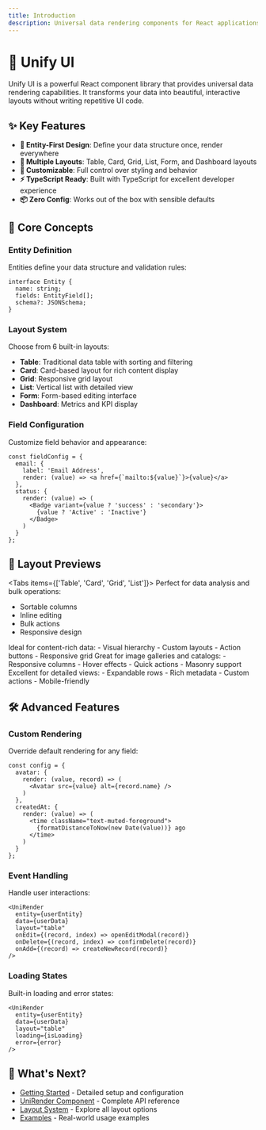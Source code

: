 ```yaml
---
title: Introduction
description: Universal data rendering components for React applications
---
```


# 🎨 Unify UI

Unify UI is a powerful React component library that provides universal data rendering capabilities. It transforms your data into beautiful, interactive layouts without writing repetitive UI code.

## ✨ Key Features

- **🎯 Entity-First Design**: Define your data structure once, render everywhere
- **📱 Multiple Layouts**: Table, Card, Grid, List, Form, and Dashboard layouts
- **🎨 Customizable**: Full control over styling and behavior
- **⚡ TypeScript Ready**: Built with TypeScript for excellent developer experience
- **📦 Zero Config**: Works out of the box with sensible defaults

## 🎯 Core Concepts

### Entity Definition
Entities define your data structure and validation rules:

```tsx
interface Entity {
  name: string;
  fields: EntityField[];
  schema?: JSONSchema;
}
```

### Layout System
Choose from 6 built-in layouts:

- **Table**: Traditional data table with sorting and filtering
- **Card**: Card-based layout for rich content display
- **Grid**: Responsive grid layout
- **List**: Vertical list with detailed view
- **Form**: Form-based editing interface
- **Dashboard**: Metrics and KPI display

### Field Configuration
Customize field behavior and appearance:

```tsx
const fieldConfig = {
  email: {
    label: 'Email Address',
    render: (value) => <a href={`mailto:${value}`}>{value}</a>
  },
  status: {
    render: (value) => (
      <Badge variant={value ? 'success' : 'secondary'}>
        {value ? 'Active' : 'Inactive'}
      </Badge>
    )
  }
};
```

## 🎨 Layout Previews

<Tabs items={['Table', 'Card', 'Grid', 'List']}>
<Tab value="Table">
Perfect for data analysis and bulk operations:
- Sortable columns
- Inline editing
- Bulk actions
- Responsive design
</Tab>
<Tab value="Card">
Ideal for content-rich data:
- Visual hierarchy
- Custom layouts
- Action buttons
- Responsive grid
</Tab>
<Tab value="Grid">
Great for image galleries and catalogs:
- Responsive columns
- Hover effects
- Quick actions
- Masonry support
</Tab>
<Tab value="List">
Excellent for detailed views:
- Expandable rows
- Rich metadata
- Custom actions
- Mobile-friendly
</Tab>
</Tabs>

## 🛠️ Advanced Features

### Custom Rendering
Override default rendering for any field:

```tsx
const config = {
  avatar: {
    render: (value, record) => (
      <Avatar src={value} alt={record.name} />
    )
  },
  createdAt: {
    render: (value) => (
      <time className="text-muted-foreground">
        {formatDistanceToNow(new Date(value))} ago
      </time>
    )
  }
};
```

### Event Handling
Handle user interactions:

```tsx
<UniRender
  entity={userEntity}
  data={userData}
  layout="table"
  onEdit={(record, index) => openEditModal(record)}
  onDelete={(record, index) => confirmDelete(record)}
  onAdd={(record) => createNewRecord(record)}
/>
```

### Loading States
Built-in loading and error states:

```tsx
<UniRender
  entity={userEntity}
  data={userData}
  layout="table"
  loading={isLoading}
  error={error}
/>
```

## 🌟 What's Next?

- [Getting Started](/docs/unify-ui/getting-started) - Detailed setup and configuration
- [UniRender Component](/docs/unify-ui/components/uni-render) - Complete API reference
- [Layout System](/docs/unify-ui/components/layouts) - Explore all layout options
- [Examples](/docs/unify-ui/examples) - Real-world usage examples
